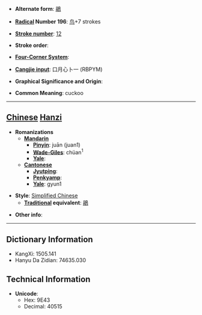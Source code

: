 * '''Alternate form''': [[鵑]]

* '''[[Wiktionary:Chinese radical index| Radical]] Number 196''': [[Wiktionary:Chinese radical index 鸟|鸟]]+7 strokes

* '''[[Wiktionary:Chinese total strokes index|Stroke number]]''': [[Wiktionary:Chinese total strokes index 12|12]]

* '''Stroke order''': 

* '''[[Wiktionary:Chinese four corner index|Four-Corner System]]''': 

* '''[[Wiktionary:Chinese Cangjie index|Cangjie input]]''': 口月心卜一 (RBPYM)

* '''Graphical Significance and Origin''': 

* '''Common Meaning''': cuckoo

----

== [[Chinese]] [[Hanzi]] ==

* '''Romanizations'''
** '''[[Mandarin]]'''
*** '''[[Pinyin]]''': juān (juan1)
*** '''[[Wade-Giles]]''': chüan<sup>1</sup>
*** '''[[Yale]]''': 
** '''[[Cantonese]]'''
*** '''[[Jyutping]]''':
*** '''[[Penkyamp]]''': 
*** '''[[Yale]]''': gyun1

* '''Style''': [[Simplified Chinese]] 
** '''[[Traditional Chinese|Traditional]] equivalent''': [[鵑]]

* '''Other info''': 

----

== Dictionary Information ==

* KangXi: 1505.141
* Hanyu Da Zidian: 74635.030

== Technical Information ==

* '''Unicode''':
** Hex: 9E43
** Decimal: 40515